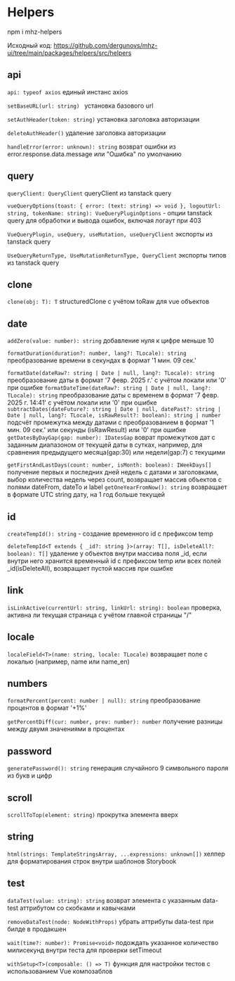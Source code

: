 # Helpers

npm i mhz-helpers

Исходный код: https://github.com/dergunovs/mhz-ui/tree/main/packages/helpers/src/helpers

## api

`api: typeof axios` единый инстанс axios

`setBaseURL(url: string) ` установка базового url

`setAuthHeader(token: string)` установка заголовка авторизации

`deleteAuthHeader()` удаление заголовка авторизации

`handleError(error: unknown): string` возврат ошибки из error.response.data.message или "Ошибка" по умолчанию

## query

`queryClient: QueryClient` queryClient из tanstack query

`vueQueryOptions(toast: { error: (text: string) => void }, logoutUrl: string, tokenName: string): VueQueryPluginOptions` - опции tanstack query для обработки и вывода ошибок, включая логаут при 403

`VueQueryPlugin, useQuery, useMutation, useQueryClient` экспорты из tanstack query

`UseQueryReturnType, UseMutationReturnType, QueryClient` экспорты типов из tanstack query

## clone

`clone(obj: T): T` structuredClone с учётом toRaw для vue объектов

## date

`addZero(value: number): string` добавление нуля к цифре меньше 10

`formatDuration(duration?: number, lang?: TLocale): string` преобразование времени в секундах в формат '1 мин. 09 сек.'

`formatDate(dateRaw?: string | Date | null, lang?: TLocale): string` преобразование даты в формат '7 февр. 2025 г.' с учётом локали или '0' при ошибке
`formatDateTime(dateRaw?: string | Date | null, lang?: TLocale): string` преобразование даты с временем в формат '7 февр. 2025 г. 14:41' с учётом локали или '0' при ошибке
`subtractDates(dateFuture?: string | Date | null, datePast?: string | Date | null, lang?: TLocale, isRawResult?: boolean): string | number` подсчёт промежутка между датами с преобразованием в формат '1 мин. 09 сек.' или секунды (isRawResult) или '0' при ошибке
`getDatesByDayGap(gap: number): IDatesGap` воврат промежутков дат с заданным диапазоном от текущей даты в сутках, например, для сравнения предыдущего месяца(gap:30) или недели(gap:7) с текущими

`getFirstAndLastDays(count: number, isMonth: boolean): IWeekDays[]` получение первых и последних дней недель с датами и заголовками, выбор количества недель через count, возвращает массив объектов с полями dateFrom, dateTo и label
`getOneYearFromNow(): string` возвращает в формате UTC string дату, на 1 год больше текущей

## id

`createTempId(): string` - создание временного id с префиксом temp

`deleteTempId<T extends { _id?: string }>(array: T[], isDeleteAll?: boolean): T[]` удаление у объектов внутри массива поля \_id, если внутри него хранится временный id с префиксом temp или всех полей \_id(isDeleteAll), возвращает пустой массив при ошибке

## link

`isLinkActive(currentUrl: string, linkUrl: string): boolean` проверка, активна ли текущая страница с учётом главной страницы "/"

## locale

`localeField<T>(name: string, locale: TLocale)` возвращает поле с локалью (например, name или name_en)

## numbers

`formatPercent(percent: number | null): string` преобразование процентов в формат '+1%'

`getPercentDiff(cur: number, prev: number): number` получение разницы между двумя значениями в процентах

## password

`generatePassword(): string` генерация случайного 9 символьного пароля из букв и цифр

## scroll

`scrollToTop(element: string)` прокрутка элемента вверх

## string

`html(strings: TemplateStringsArray, ...expressions: unknown[])` хелпер для форматирования строк внутри шаблонов Storybook

## test

`dataTest(value: string): string` возврат элемента с указанным data-test аттрибутом со скобками и кавычками

`removeDataTest(node: NodeWithProps)` убрать аттрибуты data-test при билде в продакшен

`wait(time?: number): Promise<void>` подождать указанное количество милисекунд внутри теста для проверки setTimeout

`withSetup<T>(composable: () => T)` функция для настройки тестов с использованием Vue композаблов
